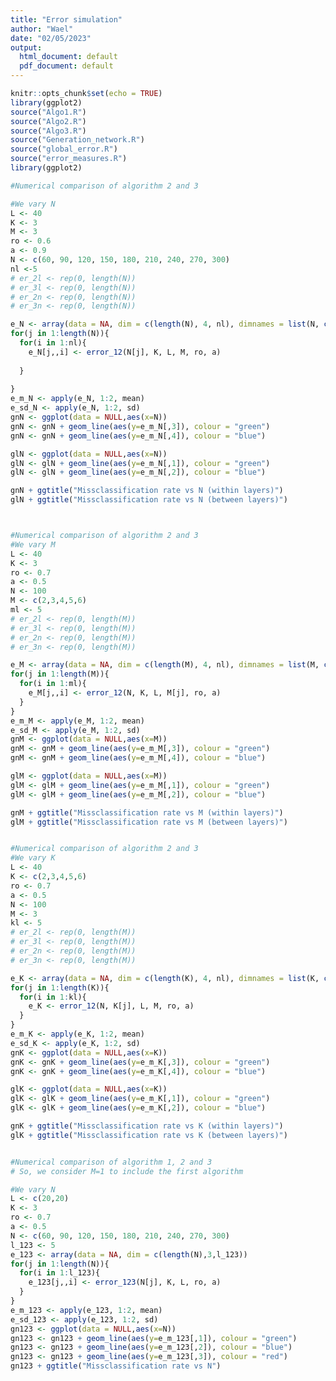 ```yaml
---
title: "Error simulation"
author: "Wael"
date: "02/05/2023"
output:
  html_document: default
  pdf_document: default
---
```


```r
knitr::opts_chunk$set(echo = TRUE)
library(ggplot2)
source("Algo1.R")
source("Algo2.R")
source("Algo3.R")
source("Generation_network.R")
source("global_error.R")
source("error_measures.R")
library(ggplot2)
```






```r
#Numerical comparison of algorithm 2 and 3

#We vary N
L <- 40
K <- 3
M <- 3
ro <- 0.6
a <- 0.9
N <- c(60, 90, 120, 150, 180, 210, 240, 270, 300)
nl <-5
# er_2l <- rep(0, length(N))
# er_3l <- rep(0, length(N))
# er_2n <- rep(0, length(N))
# er_3n <- rep(0, length(N))

e_N <- array(data = NA, dim = c(length(N), 4, nl), dimnames = list(N, c("er_2l","er_3l","er_2n","er_3n"), NULL))
for(j in 1:length(N)){
  for(i in 1:nl){
    e_N[j,,i] <- error_12(N[j], K, L, M, ro, a)
    
  }
  
}
e_m_N <- apply(e_N, 1:2, mean)
e_sd_N <- apply(e_N, 1:2, sd)
gnN <- ggplot(data = NULL,aes(x=N))
gnN <- gnN + geom_line(aes(y=e_m_N[,3]), colour = "green")
gnN <- gnN + geom_line(aes(y=e_m_N[,4]), colour = "blue")

glN <- ggplot(data = NULL,aes(x=N))
glN <- glN + geom_line(aes(y=e_m_N[,1]), colour = "green")
glN <- glN + geom_line(aes(y=e_m_N[,2]), colour = "blue")

gnN + ggtitle("Missclassification rate vs N (within layers)")
glN + ggtitle("Missclassification rate vs N (between layers)")




```
```r
#Numerical comparison of algorithm 2 and 3
#We vary M
L <- 40
K <- 3
ro <- 0.7
a <- 0.5
N <- 100
M <- c(2,3,4,5,6)
ml <- 5
# er_2l <- rep(0, length(M))
# er_3l <- rep(0, length(M))
# er_2n <- rep(0, length(M))
# er_3n <- rep(0, length(M))

e_M <- array(data = NA, dim = c(length(M), 4, nl), dimnames = list(M, c("er_2l","er_3l","er_2n","er_3n"), NULL))
for(j in 1:length(M)){
  for(i in 1:ml){
    e_M[j,,i] <- error_12(N, K, L, M[j], ro, a) 
  }
}
e_m_M <- apply(e_M, 1:2, mean)
e_sd_M <- apply(e_M, 1:2, sd)
gnM <- ggplot(data = NULL,aes(x=M))
gnM <- gnM + geom_line(aes(y=e_m_M[,3]), colour = "green")
gnM <- gnM + geom_line(aes(y=e_m_M[,4]), colour = "blue")

glM <- ggplot(data = NULL,aes(x=M))
glM <- glM + geom_line(aes(y=e_m_M[,1]), colour = "green")
glM <- glM + geom_line(aes(y=e_m_M[,2]), colour = "blue")

gnM + ggtitle("Missclassification rate vs M (within layers)")
glM + ggtitle("Missclassification rate vs M (between layers)")



```

```r
#Numerical comparison of algorithm 2 and 3
#We vary K
L <- 40
K <- c(2,3,4,5,6)
ro <- 0.7
a <- 0.5
N <- 100
M <- 3
kl <- 5
# er_2l <- rep(0, length(M))
# er_3l <- rep(0, length(M))
# er_2n <- rep(0, length(M))
# er_3n <- rep(0, length(M))

e_K <- array(data = NA, dim = c(length(K), 4, nl), dimnames = list(K, c("er_2l","er_3l","er_2n","er_3n"), NULL))
for(j in 1:length(K)){
  for(i in 1:kl){
    e_K <- error_12(N, K[j], L, M, ro, a) 
  }
}
e_m_K <- apply(e_K, 1:2, mean)
e_sd_K <- apply(e_K, 1:2, sd)
gnK <- ggplot(data = NULL,aes(x=K))
gnK <- gnK + geom_line(aes(y=e_m_K[,3]), colour = "green")
gnK <- gnK + geom_line(aes(y=e_m_K[,4]), colour = "blue")

glK <- ggplot(data = NULL,aes(x=K))
glK <- glK + geom_line(aes(y=e_m_K[,1]), colour = "green")
glK <- glK + geom_line(aes(y=e_m_K[,2]), colour = "blue")

gnK + ggtitle("Missclassification rate vs K (within layers)")
glK + ggtitle("Missclassification rate vs K (between layers)")



```




```r
#Numerical comparison of algorithm 1, 2 and 3
# So, we consider M=1 to include the first algorithm

#We vary N
L <- c(20,20)
K <- 3
ro <- 0.7
a <- 0.5
N <- c(60, 90, 120, 150, 180, 210, 240, 270, 300)
l_123 <- 5
e_123 <- array(data = NA, dim = c(length(N),3,l_123))
for(j in 1:length(N)){
  for(i in 1:l_123){
    e_123[j,,i] <- error_123(N[j], K, L, ro, a) 
  }
}
e_m_123 <- apply(e_123, 1:2, mean)
e_sd_123 <- apply(e_123, 1:2, sd)
gn123 <- ggplot(data = NULL,aes(x=N))
gn123 <- gn123 + geom_line(aes(y=e_m_123[,1]), colour = "green")
gn123 <- gn123 + geom_line(aes(y=e_m_123[,2]), colour = "blue")
gn123 <- gn123 + geom_line(aes(y=e_m_123[,3]), colour = "red")
gn123 + ggtitle("Missclassification rate vs N")





```




